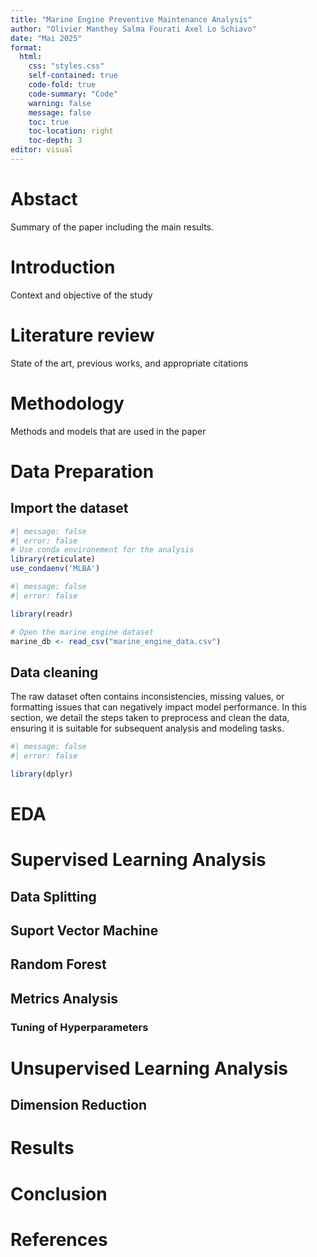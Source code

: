 ---
title: "Marine Engine Preventive Maintenance Analysis"
author: "Olivier Manthey Salma Fourati Axel Lo Schiavo"
date: "Mai 2025"
format:
  html:
    css: "styles.css"
    self-contained: true
    code-fold: true
    code-summary: "Code"
    warning: false
    message: false
    toc: true
    toc-location: right
    toc-depth: 3
editor: visual
---

# Abstact

Summary of the paper including the main results.

# Introduction

Context and objective of the study

# Literature review

State of the art, previous works, and appropriate citations

# Methodology

Methods and models that are used in the paper

# Data Preparation

## Import the dataset

```{r}
#| message: false
#| error: false 
# Use conda environement for the analysis
library(reticulate)
use_condaenv('MLBA')
```

```{r}
#| message: false
#| error: false 

library(readr)

# Open the marine engine dataset
marine_db <- read_csv("marine_engine_data.csv")
```

## Data cleaning
The raw dataset often contains inconsistencies, missing values, or formatting issues that can negatively impact model performance. In this section, we detail the steps taken to preprocess and clean the data, ensuring it is suitable for subsequent analysis and modeling tasks.
```{r}
#| message: false
#| error: false

library(dplyr)

```

# EDA

# Supervised Learning Analysis

## Data Splitting

## Suport Vector Machine

## Random Forest

## Metrics Analysis

### Tuning of Hyperparameters

# Unsupervised Learning Analysis

## Dimension Reduction

# Results

# Conclusion

# References
